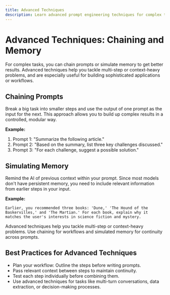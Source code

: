 ```yaml
---
title: Advanced Techniques
description: Learn advanced prompt engineering techniques for complex tasks.
---
```


# Advanced Techniques: Chaining and Memory

For complex tasks, you can chain prompts or simulate memory to get better results. Advanced techniques help you tackle multi-step or context-heavy problems, and are especially useful for building sophisticated applications or workflows.

## Chaining Prompts

Break a big task into smaller steps and use the output of one prompt as the input for the next. This approach allows you to build up complex results in a controlled, modular way.

**Example:**

1. Prompt 1: "Summarize the following article."
2. Prompt 2: "Based on the summary, list three key challenges discussed."
3. Prompt 3: "For each challenge, suggest a possible solution."

## Simulating Memory

Remind the AI of previous context within your prompt. Since most models don't have persistent memory, you need to include relevant information from earlier steps in your input.

**Example:**

```
Earlier, you recommended three books: 'Dune,' 'The Hound of the Baskervilles,' and 'The Martian.' For each book, explain why it matches the user's interests in science fiction and mystery.
```

<Callout type="tip">
  Advanced techniques help you tackle multi-step or context-heavy problems. Use
  chaining for workflows and simulated memory for continuity across prompts.
</Callout>

## Best Practices for Advanced Techniques

- Plan your workflow: Outline the steps before writing prompts.
- Pass relevant context between steps to maintain continuity.
- Test each step individually before combining them.
- Use advanced techniques for tasks like multi-turn conversations, data extraction, or decision-making processes.
